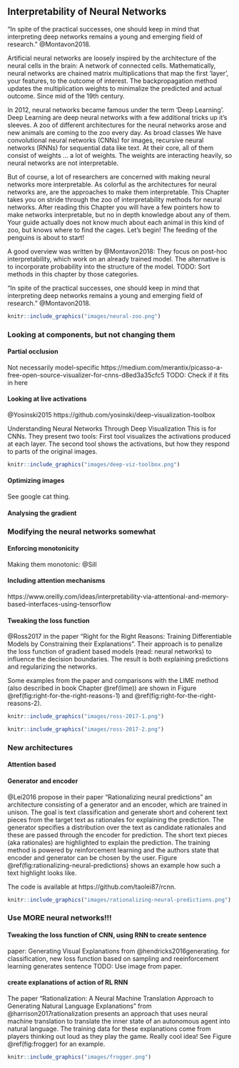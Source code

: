 ## Interpretability of Neural Networks {#nn}

"In spite of the practical successes, one should keep in mind that
interpreting deep networks remains a young and emerging field
of research." @Montavon2018. 

Artificial neural networks are loosely inspired by the architecture of the neural cells in the brain: A network of connected cells. 
Mathematically, neural networks are chained matrix multiplications that map the first 'layer', your features, to the outcome of interest. 
The backpropagation method updates the multiplication weights to minimalize the predicted and actual outcome. 
Since mid of the 19th century. 

In 2012, neural networks became famous under the term 'Deep Learning'. 
Deep Learning are deep neural networks with a few additional tricks up it's sleeves. 
A zoo of different architectures for the neural networks arose and new animals are coming to the zoo every day. 
As broad classes We have convolutional neural networks (CNNs) for images, recursive neural networks (RNNs) for sequential data like text. 
At their core, all of them consist of weights ... a lot of weights. 
The weights are interacting heavily, so neural networks are not interpretable. 


But of course, a lot of researchers are concerned with making  neural networks more interpretable. 
As colorful as the architectures for neural networks are, are the approaches to make them interpretable.
This Chapter takes you on stride through the zoo of interpretability methods for neural networks. 
After reading this Chapter you will have a few pointers how to make networks interpretable, but no in depth knowledge about any of them. 
Your guide actually does not know much about each animal in this kind of zoo, but knows where to find the cages. 
Let's begin!
The feeding of the penguins is about to start!

A good overview was written by @Montavon2018:
They focus on post-hoc interpretability, which work on an already trained model. 
The alternative is to incorporate probability into the structure of the model. 
TODO: Sort methods in this chapter by those categories. 

"In spite of the practical successes, one should keep in mind that
interpreting deep networks remains a young and emerging field
of research." @Montavon2018. 



```r
knitr::include_graphics("images/neural-zoo.png")
```

### Looking at components, but not changing them

#### Partial occlusion
Not necessarily model-specific
https://medium.com/merantix/picasso-a-free-open-source-visualizer-for-cnns-d8ed3a35cfc5
TODO: Check if it fits in here

#### Looking at live activations
@Yosinski2015
https://github.com/yosinski/deep-visualization-toolbox

Understanding Neural Networks Through Deep Visualization
This is for CNNs. 
They present two tools: 
First tool visualizes the activations produced at each layer. 
The second tool shows the activations, but how they respond to parts of the original images. 

```r
knitr::include_graphics("images/deep-viz-toolbox.png")
```




#### Optimizing images
See google cat thing.


#### Analysing the gradient


### Modifying the neural networks somewhat

#### Enforcing monotonicity
Making them monotonic: @Sill

#### Including attention mechanisms

https://www.oreilly.com/ideas/interpretability-via-attentional-and-memory-based-interfaces-using-tensorflow

#### Tweaking the loss function
@Ross2017 in the paper "Right for the Right Reasons: Training Differentiable Models by Constraining their Explanations".
Their approach is to penalize the loss function of gradient based models (read: neural networks) to influence the decision boundaries.
The result is both explaining predictions and regularizing the networks.

Some examples from the paper and comparisons with the LIME method (also described in book Chapter \@ref(lime)) are shown in Figure \@ref(fig:right-for-the-right-reasons-1) and \@ref(fig:right-for-the-right-reasons-2).

```r
knitr::include_graphics("images/ross-2017-1.png")
```

```r
knitr::include_graphics("images/ross-2017-2.png")
```

### New architectures

#### Attention based

#### Generator and encoder
@Lei2016 propose in their paper "Rationalizing neural predictions" an architecture consisting of a generator and an encoder, which are trained in unison.
The goal is text classification and generate short and coherent text pieces from the target text as rationales for explaining the prediction.
The generator specifies a distribution over the text as candidate rationales and these are passed through the encoder for prediction.
The short text pieces (aka rationales) are highlighted to explain the prediction.
The training method is powered by reinforcement learning and the authors state that encoder and generator can be chosen by the user.
Figure \@ref(fig:rationalizing-neural-predictions) shows an example how such a text highlight looks like.

The code is available at https://github.com/taolei87/rcnn.

```r
knitr::include_graphics("images/rationalizing-neural-predictions.png")
```


### Use MORE neural networks!!!



#### Tweaking the loss function of CNN, using RNN to create sentence

paper: Generating Visual Explanations from @hendricks2016generating.
for classification, new loss function based on sampling and reeinforcement learning generates sentence
TODO: Use image from paper.


#### create explanations of action of RL RNN
The paper "Rationalization: A Neural Machine Translation Approach to Generating Natural Language Explanations" from @harrison2017rationalization presents an approach that uses neural machine translation to translate the inner state of an autonomous agent into natural language.
The training data for these explanations come from players thinking out loud as they play the game.
Really cool idea!
See Figure \@ref(fig:frogger) for an example.


```r
knitr::include_graphics("images/frogger.png")
```
